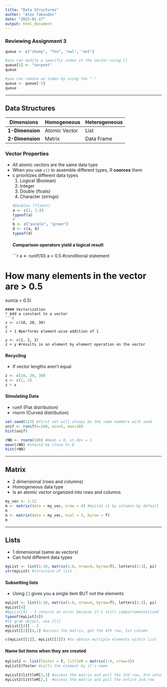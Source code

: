 ```yaml
---
title: "Data Structures"
author: "Alex Takoudes"
date: "2023-01-17"
output: html_document
---
```


### Reviewing Assignment 3
```r
queue <- c("sheep", "fox", "owl", "ant")

#you can modify a specific index in the vector using []
queue[5] <- "serpent"
queue

#you can remove an index by using the "-"
queue <- queue[-5]
queue
```

***
## Data Structures
Dimensions | Homogeneous | Heterogeneous
-----------|------------|--------------
**1-Dimension** | Atomic Vector | List
**2-Dimension** | Matrix | Data Frame

### Vector Properties
* All atomic vectors are the same data type
* When you use `c()` to assemble different types, R **coerces** them
* c prioritizes different data types
  1. Logical (Boolean)
  2. Integer
  3. Double (floats)
  4. Character (strings)
```r
#Doubles (floats)
a <- c(2, 2.0)
typeof(a)
#
b <- c("purple", "green")
d <- c(a, b)
typeof(d)
```
#### Comparison operators yield a logical result
```r
a <- runif(10)
a > 0.5 #conditional statement

# How many elements in the vector are > 0.5
sum(a > 0.5)
```
#### Vectorization
* Add a constant to a vector
```r
z <- c(10, 20, 30)
z
z + 1 #performs element-wise addition of 1

y <- c(1, 2, 3)
z + y #results in an element by element operation on the vector
```
#### Recycling
* If vector lengths aren't equal
```r
z <- c(10, 20, 30)
x <- c(1, 2)
z + x
```
#### Simulating Data
* runif (Flat distribution)
* rnorm (Curved distribution)
```r
set.seed(123) #first set will always be the same numbers with seed
unif <- runif(n=100, min=5, max=10)
hist(unif)

rNN <- rnorm(100) #mean = 0, st.dev = 1
mean(rNN) #should be close to 0
hist(rNN)
```

***
## Matrix
* 2 dimensional (rows and columns)
* Homogeneous data type
* Is an atomic vector organized into rows and columns
```r
my_vec <- 1:12
m <- matrix(data = my_vec, nrow = 4) #builds it by columns by default
m
m <- matrix(data = my_vec, ncol = 3, byrow = T)
m
```

***
## Lists
* 1 dimensional (same as vectors)
* Can hold different data types

```r
myList <- list(1:10, matrix(1:8, nrow=4, byrow=T), letters[1:3], pi)
str(myList) #structure of list
```

#### Subsetting lists
* Using `[]` gives you a single item BUT not the elements
```r
myList <- list(1:10, matrix(1:8, nrow=4, byrow=T), letters[1:3], pi)
myList[4]
#myList[4] - 3 returns an error because it's still compartamentalized
typeof(myList[4])
#to grab object, use [[]]
myList[[4]] - 3
myList[[2]][4,1] #access the matrix, get the 4th row, 1st column

c(myList[[1]], myList[[2]]) #to obtain multiple elements within list
```

#### Name list items when they are created
```r
myList2 <- list(Tester = F, littleM = matrix(1:9, nrow=3))
myList2$Tester #calls the element by it's name

myList2$littleM[2,3] #access the matrix and pull the 2nd row, 3rd column
myList2$littleM[2,]  #access the matrix and pull the entire 2nd row
```



